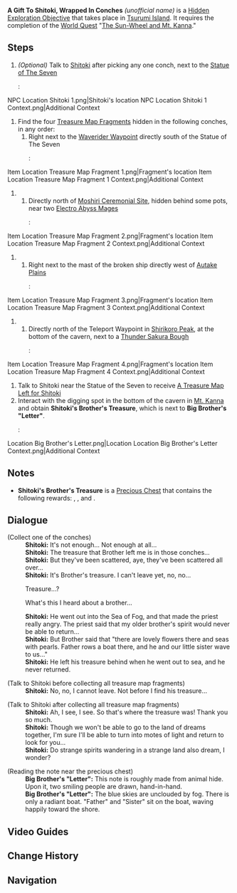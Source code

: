 {{Hidden Exploration Objectives Infobox
|image      = NPC Shitoki.png
|type       = Quest-Like
|req        = [[The Sun-Wheel and Mt. Kanna]]
|region     = Inazuma
|area       = Tsurumi Island
|loc        = [[Tsurumi Island]]
|characters = Paimon;Shitoki;Traveler
}}
'''A Gift To Shitoki, Wrapped In Conches''' ''(unofficial name)'' is a [[Hidden Exploration Objective]] that takes place in [[Tsurumi Island]]. It requires the completion of the [[World Quest]] "[[The Sun-Wheel and Mt. Kanna]]."

==Steps==
# ''(Optional)'' Talk to [[Shitoki]] after picking any one conch, next to the [[Statue of The Seven]]
#: <gallery hideaddbutton="true" captionalign="center">
NPC Location Shitoki 1.png|Shitoki's location
NPC Location Shitoki 1 Context.png|Additional Context
</gallery>
# Find the four [[Treasure Map Fragment (Tsurumi Island)|Treasure Map Fragments]] hidden in the following conches, in any order:
## Right next to the [[Waverider Waypoint]] directly south of the Statue of The Seven
##: <gallery hideaddbutton="true" captionalign="center">
Item Location Treasure Map Fragment 1.png|Fragment's location
Item Location Treasure Map Fragment 1 Context.png|Additional Context
</gallery>
## Directly north of [[Moshiri Ceremonial Site]], hidden behind some pots, near two [[Electro Abyss Mage]]s
##: <gallery hideaddbutton="true" captionalign="center">
Item Location Treasure Map Fragment 2.png|Fragment's location
Item Location Treasure Map Fragment 2 Context.png|Additional Context
</gallery>
## Right next to the mast of the broken ship directly west of [[Autake Plains]]
##:<gallery hideaddbutton="true" captionalign="center">
Item Location Treasure Map Fragment 3.png|Fragment's location
Item Location Treasure Map Fragment 3 Context.png|Additional Context
</gallery>
## Directly north of the Teleport Waypoint in [[Shirikoro Peak]], at the bottom of the cavern, next to a [[Thunder Sakura Bough]]
##:<gallery hideaddbutton="true" captionalign="center">
Item Location Treasure Map Fragment 4.png|Fragment's location
Item Location Treasure Map Fragment 4 Context.png|Additional Context
</gallery>
# Talk to Shitoki near the Statue of the Seven to receive [[A Treasure Map Left for Shitoki]]
# Interact with the digging spot in the bottom of the cavern in [[Mt. Kanna]] and obtain '''Shitoki's Brother's Treasure''', which is next to '''Big Brother's "Letter"'''.
#:<gallery hideaddbutton="true" captionalign="center">
Location Big Brother's Letter.png|Location
Location Big Brother's Letter Context.png|Additional Context
</gallery>

==Notes==
* '''Shitoki's Brother's Treasure''' is a [[Precious Chest]] that contains the following rewards: {{Item|Primogem|25|x=30}}, {{Item|Mora|20|x=20,000}}, and {{Item|Hero's Wit|25|x=2}}.

==Dialogue==
{{Dialogue start}}
;(Collect one of the conches)
:'''Shitoki:''' It's not enough... Not enough at all...
:'''Shitoki:''' The treasure that Brother left me is in those conches...
:'''Shitoki:''' But they've been scattered, aye, they've been scattered all over...
:'''Shitoki:''' It's Brother's treasure. I can't leave yet, no, no...
:{{DIcon}} Treasure...?
:{{DIcon}} What's this I heard about a brother...
:'''Shitoki:''' He went out into the Sea of Fog, and that made the priest really angry. The priest said that my older brother's spirit would never be able to return...
:'''Shitoki:''' But Brother said that "there are lovely flowers there and seas with pearls. Father rows a boat there, and he and our little sister wave to us..."
:'''Shitoki:''' He left his treasure behind when he went out to sea, and he never returned.

;(Talk to Shitoki before collecting all treasure map fragments)
:'''Shitoki:''' No, no, I cannot leave. Not before I find his treasure...

;(Talk to Shitoki after collecting all treasure map fragments)
:'''Shitoki:''' Ah, I see, I see. So that's where the treasure was! Thank you so much.
:'''Shitoki:''' Though we won't be able to go to the land of dreams together, I'm sure I'll be able to turn into motes of light and return to look for you...
:'''Shitoki:''' Do strange spirits wandering in a strange land also dream, I wonder?

;(Reading the note near the precious chest)
:'''Big Brother's "Letter":''' This note is roughly made from animal hide. Upon it, two smiling people are drawn, hand-in-hand.
:'''Big Brother's "Letter":''' The blue skies are unclouded by fog. There is only a radiant boat. "Father" and "Sister" sit on the boat, waving happily toward the shore.
{{Dialogue end}}

==Video Guides==
{{EVT
|video1   = https://youtu.be/Z-gZ39ssT9s
|caption1 = A Gift To Shitoki, Wrapped In Conches Guide
}}

==Change History==
{{Change History|2.2}}

==Navigation==
{{Hidden Exploration Objective Navbox|Quest-Like}}
